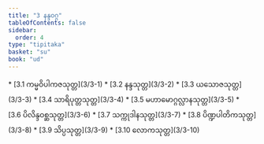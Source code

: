 ```yaml
---
title: "3 နန္ဒဝဂ္ဂ"
tableOfContents: false
sidebar:
  order: 4
type: "tipitaka"
basket: "su"
book: "ud"
---
```



<DynamicBreadcrumb />



<TableOfContents book="ud" section="3">
* [3.1 ကမ္မဝိပါကဇသုတ္တ](3/3-1)
* [3.2 နန္ဒသုတ္တ](3/3-2)
* [3.3 ယသောဇသုတ္တ](3/3-3)
* [3.4 သာရိပုတ္တသုတ္တ](3/3-4)
* [3.5 မဟာမောဂ္ဂလ္လာနသုတ္တ](3/3-5)
* [3.6 ပိလိန္ဒဝစ္ဆသုတ္တ](3/3-6)
* [3.7 သက္ကုဒါနသုတ္တ](3/3-7)
* [3.8 ပိဏ္ဍပါတိကသုတ္တ](3/3-8)
* [3.9 သိပ္ပသုတ္တ](3/3-9)
* [3.10 လောကသုတ္တ](3/3-10)
</TableOfContents>